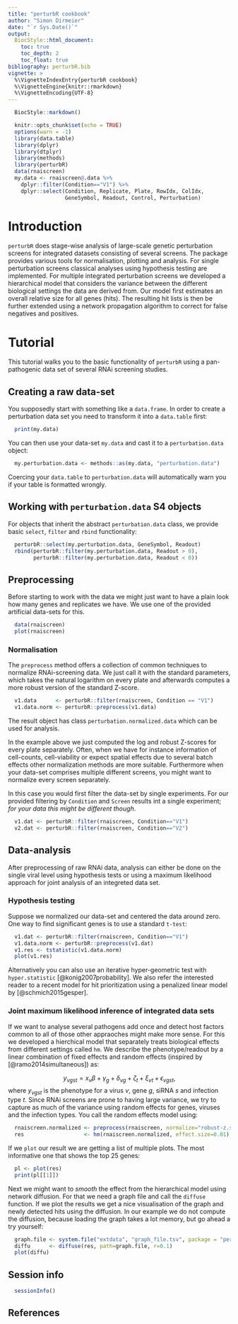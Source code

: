 ```yaml
---
title: "perturbR cookbook"
author: "Simon Dirmeier"
date: "`r Sys.Date()`"
output:
  BiocStyle::html_document:
    toc: true
    toc_depth: 2
    toc_float: true
bibliography: perturbR.bib
vignette: >
  %\VignetteIndexEntry{perturbR cookbook}
  %\VignetteEngine{knitr::rmarkdown}
  %\VignetteEncoding{UTF-8}
---
```

```r
  BiocStyle::markdown()
```

```r
  knitr::opts_chunk$set(echo = TRUE)
  options(warn = -1)
  library(data.table)
  library(dplyr)
  library(dtplyr)
  library(methods)
  library(perturbR)
  data(rnaiscreen)
  my.data <- rnaiscreen@.data %>%
    dplyr::filter(Condition=="V1") %>%
    dplyr::select(Condition, Replicate, Plate, RowIdx, ColIdx,
                  GeneSymbol, Readout, Control, Perturbation)
```

# Introduction

`perturbR` does stage-wise analysis of large-scale genetic perturbation screens for integrated datasets consisting of several screens. The package provides various tools for normalisation, plotting and analysis. For single perturbation screens classical analyses using hypothesis testing are implemented. For multiple integrated perturbation screens we developed a hierarchical model that considers the variance between the different biological settings the data are derived from. Our model first estimates an overall relative size for all genes (hits). The resulting hit lists is then be further extended using a network propagation algorithm to correct for false negatives and positives.

# Tutorial

This tutorial walks you to the basic functionality of `perturbR` using a pan-pathogenic data set of several RNAi screening studies.

## Creating a raw data-set

You supposedly start with something like a `data.frame`. In order to create a
perturbation data set you need to transform it into a `data.table` first:

```r
  print(my.data)
```

You can then use your data-set `my.data` and cast it to a `perturbation.data` object:

```r
  my.perturbation.data <- methods::as(my.data, "perturbation.data")
```

Coercing your `data.table` to `perturbation.data` will automatically warn you if
your table is formatted wrongly.

## Working with `perturbation.data` S4 objects

For objects that inherit the abstract `perturbation.data` class, we provide basic
`select`, `filter` and `rbind` functionality:

```r
  perturbR::select(my.perturbation.data, GeneSymbol, Readout)
  rbind(perturbR::filter(my.perturbation.data, Readout > 0),
        perturbR::filter(my.perturbation.data, Readout < 0))
```

## Preprocessing

Before starting to work with the data we might just want to have a plain look how many genes and replicates we have.
We use one of the provided artificial data-sets for this.

```r
  data(rnaiscreen)
  plot(rnaiscreen)
```

### Normalisation

The `preprocess` method offers a collection of common techniques to normalize
RNAi-screening data. We just call it with the standard parameters, which takes the natural
logarithm on every plate and afterwards computes a more robust version of the standard Z-score.

```r
  v1.data      <- perturbR::filter(rnaiscreen, Condition == "V1")
  v1.data.norm <- perturbR::preprocess(v1.data)
```

The result object has class `perturbation.normalized.data` which can be used for analysis.

In the example above we just computed the log and robust Z-scores for every
plate separately. Often, when we have for instance information of cell-counts,
cell-viability or expect spatial effects due to several batch effects other
normalization methods are more suitable. Furthermore when your data-set
comprises multiple different screens, you might want to normalize every screen
separately.

In this case you would first filter the data-set by single experiments. For our provided
filtering by `Condition` and `Screen` results int a single experiment;
*for your data this might be different though*.

```r
  v1.dat <- perturbR::filter(rnaiscreen, Condition=="V1")
  v2.dat <- perturbR::filter(rnaiscreen, Condition=="V2")
```

## Data-analysis

After preprocessing of raw RNAi data, analysis can either be done on the single
viral level using hypothesis tests or using a maximum
likelihood approach for joint analysis of an integreted data set.

### Hypothesis testing

Suppose we normalized our data-set and centered the data around zero. One way to find significant genes
is to use a standard `t-test`:

```r
  v1.dat <- perturbR::filter(rnaiscreen, Condition=="V1")
  v1.data.norm <- perturbR::preprocess(v1.dat)
  v1.res <- tstatistic(v1.data.norm)
  plot(v1.res)
```

Alternatively you can also use an iterative hyper-geometric test with `hyper.statistic` [@konig2007probability]. We also refer the interested reader to a recent model for hit prioritization using a penalized linear model by [@schmich2015gesper].

### Joint maximum likelihood inference of integrated data sets

If we want to analyse several pathogens add once and detect host factors common to all of those other appraoches might make more sense.
For this we developed a hierchical model that separately treats biological effects from different settings called `hm`.
We describe the phenotype/readout by a linear combination of fixed effects and random effects (inspired by [@ramo2014simultaneous]) as:

$$y_{vgst} = x_v \beta + \gamma_g  + \delta_{vg} + \zeta_t + \xi_{vt} + \epsilon_{vgst},$$
where $y_{vgst}$ is the phenotype for a virus $v$, gene $g$, siRNA $s$ and infection type $t$.
Since RNAi screens are prone to having large variance, we try to capture as much of the
variance using random effects for genes, viruses and the infection types. You call the
random effects model using:

```r
  rnaiscreen.normalized <- preprocess(rnaiscreen, normalize="robust-z.score")
  res                   <- hm(rnaiscreen.normalized, effect.size=0.01)
```

If we `plot` our result we are getting a list of multiple plots. The most informative one that shows the top 25 genes:

```r
  pl <- plot(res)
  print(pl[[1]])
```

Next we might want to *smooth* the effect from the hierarchical model using network diffusion. For that we need a graph file and call the `diffuse` function. If we plot the results we get a nice visualisation of the graph and newly detected hits using the diffusion. In our example we do not compute the diffusion, because loading the graph takes a lot memory, but go ahead a try yourself:


```r
  graph.file <- system.file("extdata", "graph_file.tsv", package = "perturbR")
  diffu      <- diffuse(res, path=graph.file, r=0.1)
  plot(diffu)
```
## Session info

```r
  sessionInfo()
```

## References
